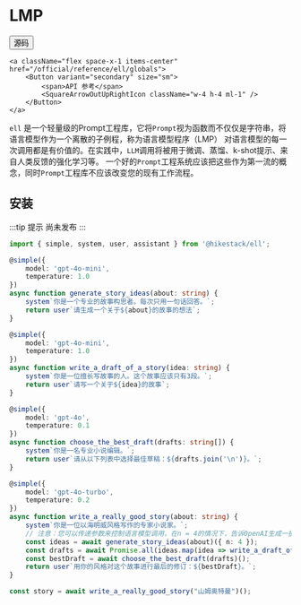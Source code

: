 # LMP


<div className="flex space-x-2 items-center">    
    <a className="flex space-x-1 items-center" href="https://github.com/hikestack/hike/tree/main/packages/ell" target="_blank">
        <Button variant="secondary" size="sm">      
             <span>源码</span>
            <FileCode2Icon className="w-4 h-4 ml-1" />
        </Button>
    </a>
   
    <a className="flex space-x-1 items-center" href="/official/reference/ell/globals">
        <Button variant="secondary" size="sm">
            <span>API 参考</span>
            <SquareArrowOutUpRightIcon className="w-4 h-4 ml-1" />
        </Button>
    </a>
</div>

`ell` 是一个轻量级的Prompt工程库，它将`Prompt`视为函数而不仅仅是字符串，将语言模型作为一个离散的子例程，称为语言模型程序（LMP）
对语言模型的每一次调用都是有价值的。在实践中，`LLM`调用将被用于微调、蒸馏、k-shot提示、来自人类反馈的强化学习等。
一个好的`Prompt`工程系统应该把这些作为第一流的概念，同时`Prompt`工程库不应该改变您的现有工作流程。

## 安装
 
<PackageManagerTabs command="install @hikestack/ell" />

:::tip 提示
尚未发布
:::

```ts
import { simple, system, user, assistant } from '@hikestack/ell';

@simple({
    model: 'gpt-4o-mini',
    temperature: 1.0
})
async function generate_story_ideas(about: string) {
    system`你是一个专业的故事构思者。每次只用一句话回答。`;
    return user`请生成一个关于${about}的故事的想法`;
}

@simple({
    model: 'gpt-4o-mini',
    temperature: 1.0
})
async function write_a_draft_of_a_story(idea: string) {
    system`你是一位擅长写故事的人。这个故事应该只有3段。`;
    return user`请写一个关于${idea}的故事`;
}

@simple({
    model: 'gpt-4o',
    temperature: 0.1
})
async function choose_the_best_draft(drafts: string[]) {
    system`你是一名专业小说编辑。`;
    return user`请从以下列表中选择最佳草稿：${drafts.join('\n')}。`;
}

@simple({
    model: 'gpt-4o-turbo',
    temperature: 0.2
})
async function write_a_really_good_story(about: string) {
    system`你是一位以海明威风格写作的专家小说家。`;
    // 注意：您可以传递参数来控制语言模型调用，在n = 4的情况下，告诉OpenAI生成一批4个输出。
    const ideas = await generate_story_ideas(about)({ n: 4 });
    const drafts = await Promise.all(ideas.map(idea => write_a_draft_of_a_story(idea)()));
    const bestDraft = await choose_the_best_draft(drafts)();
    return user`用你的风格对这个故事进行最后的修订：${bestDraft}。`;
}

const story = await write_a_really_good_story("山姆奥特曼")();

```